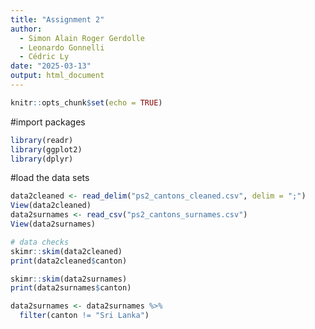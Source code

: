 ```yaml
---
title: "Assignment 2"
author: 
  - Simon Alain Roger Gerdolle
  - Leonardo Gonnelli
  - Cédric Ly
date: "2025-03-13"
output: html_document
---
```


```r
knitr::opts_chunk$set(echo = TRUE)
```

#import packages
```r
library(readr)
library(ggplot2)
library(dplyr)
```

#load the data sets
```r
data2cleaned <- read_delim("ps2_cantons_cleaned.csv", delim = ";")
View(data2cleaned)
data2surnames <- read_csv("ps2_cantons_surnames.csv")
View(data2surnames)
```

```r
# data checks
skimr::skim(data2cleaned)
print(data2cleaned$canton)

skimr::skim(data2surnames)
print(data2surnames$canton)

data2surnames <- data2surnames %>% 
  filter(canton != "Sri Lanka")

```